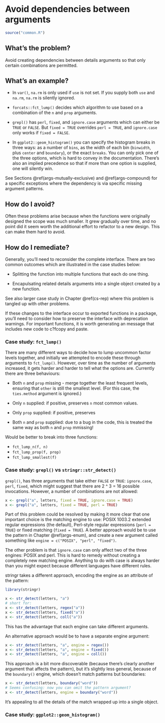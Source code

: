# Avoid dependencies between arguments {#args-independence}

```r
source("common.R")
```

## What's the problem?

Avoid creating dependencies between details arguments so that only certain combinations are permitted.

## What's an example?

* In `var()`, `na.rm` is only used if `use` is not set. If you supply both 
  `use` and `na.rm`, `na.rm` is silently ignored.

* `forcats::fct_lump()` decides which algorithm to use based on a 
  combination of the `n` and `prop` arguments.

* `grepl()` has `perl`, `fixed`, and `ignore.case` arguments which can
  either be `TRUE` or `FALSE`. But `fixed = TRUE` overrides `perl = TRUE`, 
  and `ignore.case` only works if `fixed = FALSE`.

* In `ggplot2::geom_histogram()` you can specify the histogram breaks in 
  three ways: as a number of `bins`,  as the width of each bin (`binwidth`, 
  plus `center` and `boundary`), or the exact `breaks`. You can only pick 
  one of the three options, which is hard to convey in the documentation.
  There's also an implied precedence so that if more than one option is 
  supplied, one will silently win.

See Sections \@ref(args-mutually-exclusive) and \@ref(args-compound) for a specific exceptions where the dependency is via specific missing argument patterns.

## How do I avoid?

Often these problems arise because when the functions were originally designed the scope was much smaller. It grew gradually over time, and no point did it seem worth the additional effort to refactor to a new design. This can make them hard to avoid. 

## How do I remediate?

Generally, you'll need to reconsider the complete interface. There are two common outcomes which are illustrated in the case studies below:

* Splitting the function into multiple functions that each do one thing.

* Encapulsating related details arguments into a single object created by 
  a new function.

See also larger case study in Chapter \@ref(cs-rep) where this problem is tangled up with other problems.

If these changes to the interface occur to exported functions in a package, you'll need to consider how to preserve the interface with deprecation warnings. For important functions, it is worth generating an message that includes new code to c?fcopy and paste.

### Case study: `fct_lump()` {#cs-fct-lump}

There are many different ways to decide how to lump uncommon factor levels together, and initially we attempted to encode these through arguments to `fct_lump()`. However, over time as the number of arguments increased, it gets harder and harder to tell what the options are. Currently there are three behaviours:

* Both `n` and `prop` missing - merge together the least
  frequent levels, ensuring that `other` is still the smallest level.
  (For this case, the `ties.method` argument is ignored.)
  
* Only `n` supplied: if positive, preserves `n` most common values. 

* Only `prop` supplied: if positive, preserves 

* Both `n` and `prop` supplied: due to a bug in the code, this is treated
  the same way as both `n` and `prop` mmissing!

Would be better to break into three functions:

* `fct_lump_n(f, n)`
* `fct_lump_prop(f, prop)`
* `fct_lump_smallest(f)`

### Case study: `grepl()` vs `stringr::str_detect()`

<!-- 
https://github.com/wch/r-source/blob/trunk/src/main/grep.c#L891-L1151 -->

`grepl()`, has three arguments that take either `FALSE` or `TRUE`: `ignore.case`, `perl`, `fixed`, which might suggest that there are 2 ^ 3 = 16 possible invocations. However, a number of combinations are not allowed:

```r
x <- grepl("a", letters, fixed = TRUE, ignore.case = TRUE)
x <- grepl("a", letters, fixed = TRUE, perl = TRUE)
```

Part of this problem could be resolved by making it more clear that one important choice is the matching engine to use:  POSIX 1003.2 extended regular expressions (the default), Perl-style regular expressions (`perl = TRUE`) or fixed matching (`fixed = TRUE`). A better approach would be to use the pattern in Chapter \@ref(args-enum), and create a new argument called something like `engine = c("POSIX", "perl", "fixed")`.

The other problem is that `ignore.case` can only affect two of the three engines: POSIX and perl. This is hard to remedy without creating a completely new matching engine. Anything to do with case is always harder than you might expect because different languages have different rules.

stringr takes a different approach, encoding the engine as an attribute of the pattern:

```r
library(stringr)

x <- str_detect(letters, "a")
# short for:
x <- str_detect(letters, regex("a"))
x <- str_detect(letters, fixed("a"))
x <- str_detect(letters, coll("a"))
```

This has the advantage that each engine can take different arguments. 

An alternative approach would be to have a separate engine argument:

```r
x <- str_detect(letters, "a", engine = regex())
x <- str_detect(letters, "a", engine = fixed())
x <- str_detect(letters, "a", engine = coll())
```

This approach is a bit more discoverable (because there's clearly another argument that affects the pattern), but it's slightly less general, because of the `boundary()` engine, which doesn't match patterns but boundaries:

```r
x <- str_detect(letters, boundary("word"))
# Seems confusing: now you can omit the pattern argument?
x <- str_detect(letters, engine = boundary("word"))
```

It's appealing to all the details of the match wrapped up into a single object. 

### Case study: `ggplot2::geom_histogram()`



